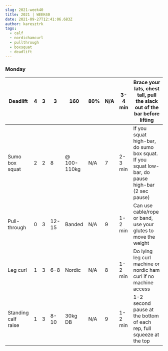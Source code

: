 ```yaml
---
slug: 2021-week40
title: 2021 | WEEK40
date: 2021-09-27T12:41:06.683Z
author: karesztrk
tags:
  - calf
  - nordichamcurl
  - pullthrough
  - boxsquat
  - deadlift
---
```

### Monday

| Deadlift            | 4   | 3   | 3     | 160         | 80% | N/A | 3-4 min | Brace your lats, chest tall, pull the slack out of the bar before lifting                       |
| ------------------- | --- | --- | ----- | ----------- | --- | --- | ------- | ----------------------------------------------------------------------------------------------- |
| Sumo box squat      | 2   | 2   | 8     | @ 100-110kg | N/A | 7   | 2-3 min | If you squat high-bar, do sumo box squat. If you squat low-bar, do pause high-bar (2 sec pause) |
| Pull-through        | 0   | 3   | 12-15 | Banded      | N/A | 9   | 1-2 min | Can use cable/rope or band, use your glutes to move the weight                                  |
| Leg curl            | 1   | 3   | 6-8   | Nordic      | N/A | 8   | 1-2 min | Do lying leg curl machine or nordic ham curl if no machine access                               |
| Standing calf raise | 1   | 3   | 8-10  | 30kg DB     | N/A | 9   | 1-2 min | 1-2 second pause at the bottom of each rep, full squeeze at the top                             |